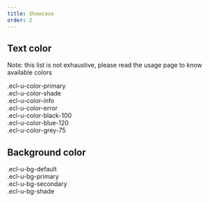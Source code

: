 ```yaml
---
title: Showcase
order: 2
---
```



## Text color

Note: this list is not exhaustive, please read the usage page to know available colors

<Playground>
  <div className="ecl-u-color-primary">.ecl-u-color-primary</div>
  <div className="ecl-u-color-shade">.ecl-u-color-shade</div>
  <div className="ecl-u-color-info">.ecl-u-color-info</div>
  <div className="ecl-u-color-error">.ecl-u-color-error</div>
  <div className="ecl-u-color-black-100">.ecl-u-color-black-100</div>
  <div className="ecl-u-color-blue-120">.ecl-u-color-blue-120</div>
  <div className="ecl-u-color-grey-75">.ecl-u-color-grey-75</div>
</Playground>

## Background color

<Playground>
  <div className="demo-item ecl-u-bg-default">.ecl-u-bg-default</div>
  <div className="demo-item ecl-u-bg-primary ecl-u-color-white-100">
    .ecl-u-bg-primary
  </div>
  <div className="demo-item ecl-u-bg-secondary">.ecl-u-bg-secondary</div>
  <div className="demo-item ecl-u-bg-shade ecl-u-color-white-100">
    .ecl-u-bg-shade
  </div>
</Playground>
